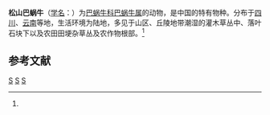 {{Speciesbox
| taxon = Bradybaena sueshanensis
| binomial_authority = (Pilsbry, 1934)<ref name='id11076'>{{cite web| url =http://www.bioinfo.cn/db05/BjdwSpecies.php?action=view&id=11076| title =松山巴蜗牛| work =《中国动物物种编目数据库》| publisher =中国科学院微生物研究所| author =中国科学院动物研究所| accessdate =2009-04-28| deadurl =yes| archiveurl =https://web.archive.org/web/20160305092416/http://www.bioinfo.cn/db05/BjdwSpecies.php?action=view&id=11076| archivedate =2016-03-05}}</ref>
}}

'''松山巴蜗牛'''（[[学名|学名]]：{{lang|la|''Bradybaena sueshanensis''}}）为[[巴蜗牛科|巴蜗牛科]][[巴蜗牛属|巴蜗牛属]]的动物，是中国的特有物种。分布于[[四川|四川]]、[[云南|云南]]等地，生活环境为陆地，多见于山区、丘陵地带潮湿的灌木草丛中、落叶石块下以及农田田埂杂草丛及农作物根部。<ref name='id11076'/>

== 参考文献 ==
{{reflist}}
{{taxonbar}}
[[Category:_1934年描述的动物|S]]
[[Category:中国特有软体动物|S]]
[[Category:巴蜗牛属|S]]
{{animal-stub}}
